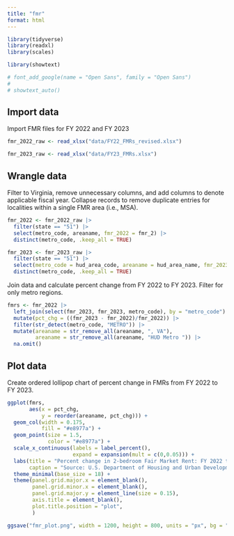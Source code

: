 ```yaml
---
title: "fmr"
format: html
---
```


```r

library(tidyverse)
library(readxl)
library(scales)

library(showtext)

# font_add_google(name = "Open Sans", family = "Open Sans")
# 
# showtext_auto()

```

## Import data

Import FMR files for FY 2022 and FY 2023

```r

fmr_2022_raw <- read_xlsx("data/FY22_FMRs_revised.xlsx")

fmr_2023_raw <- read_xlsx("data/FY23_FMRs.xlsx")

```

## Wrangle data

Filter to Virginia, remove unnecessary columns, and add columns to denote applicable fiscal year. Collapse records to remove duplicate entries for localities within a single FMR area (i.e., MSA).

```r

fmr_2022 <- fmr_2022_raw |> 
  filter(state == "51") |> 
  select(metro_code, areaname, fmr_2022 = fmr_2) |> 
  distinct(metro_code, .keep_all = TRUE)

fmr_2023 <- fmr_2023_raw |> 
  filter(state == "51") |> 
  select(metro_code = hud_area_code, areaname = hud_area_name, fmr_2023 = fmr_2) |> 
  distinct(metro_code, .keep_all = TRUE)

```

Join data and calculate percent change from FY 2022 to FY 2023. Filter for only metro regions.

```r

fmrs <- fmr_2022 |> 
  left_join(select(fmr_2023, fmr_2023, metro_code), by = "metro_code") |> 
  mutate(pct_chg = ((fmr_2023 - fmr_2022)/fmr_2022)) |> 
  filter(str_detect(metro_code, "METRO")) |> 
  mutate(areaname = str_remove_all(areaname, ", VA"),
         areaname = str_remove_all(areaname, "HUD Metro ")) |> 
  na.omit()

```

## Plot data

Create ordered lollipop chart of percent change in FMRs from FY 2022 to FY 2023.

```r

ggplot(fmrs,
       aes(x = pct_chg,
           y = reorder(areaname, pct_chg))) +
  geom_col(width = 0.175,
           fill = "#e8977a") +
  geom_point(size = 1.5,
             color = "#e8977a") +
  scale_x_continuous(labels = label_percent(),
                     expand = expansion(mult = c(0,0.05))) +
  labs(title = "Percent change in 2-bedroom Fair Market Rent: FY 2022 to FY 2023",
       caption = "Source: U.S. Department of Housing and Urban Development.") +
  theme_minimal(base_size = 18) +
  theme(panel.grid.major.x = element_blank(),
        panel.grid.minor.x = element_blank(),
        panel.grid.major.y = element_line(size = 0.15),
        axis.title = element_blank(),
        plot.title.position = "plot",
        )

ggsave("fmr_plot.png", width = 1200, height = 800, units = "px", bg = "#FFFFFF")

```


